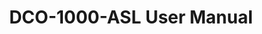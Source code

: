 ---
title: DCO-1000-ASL User Manual
fileUrl: https://premio.blob.core.windows.net/premio/uploads/resource/user-manual/DCO/UM_DCO-1000-ASL.pdf
---
